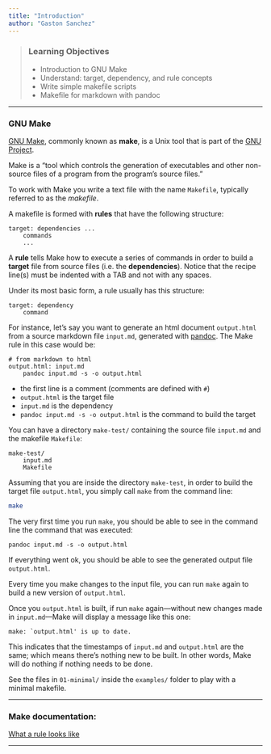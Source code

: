 ```yaml
---
title: "Introduction"
author: "Gaston Sanchez"
---
```


> ### Learning Objectives
>
> * Introduction to GNU Make
> * Understand: target, dependency, and rule concepts
> * Write simple makefile scripts
> * Makefile for markdown with pandoc

-----


### GNU Make

[GNU Make](https://www.gnu.org/software/make/), commonly known as __make__,
is a Unix tool that is part of the [GNU Project](https://www.gnu.org/software/).

Make is a "tool which controls the generation of executables and other 
non-source files of a program from the program's source files."

To work with Make you write a text file with the name `Makefile`, 
typically referred to as the _makefile_.

A makefile is formed with __rules__ that have the following structure:
```make
target: dependencies ...
	commands
	...
```

A __rule__ tells Make how to execute a series of commands in order to build
a __target__ file from source files (i.e. the __dependencies__).
Notice that the recipe line(s) must be indented with a TAB and not with any spaces.

Under its most basic form, a rule usually has this structure:
```make
target: dependency
	command
```

For instance, let's say you want to generate an html document `output.html`
from a source markdown file `input.md`, generated with [pandoc](http://pandoc.org/). 
The Make rule in this case would be:
```make
# from markdown to html
output.html: input.md
	pandoc input.md -s -o output.html
```

- the first line is a comment (comments are defined with `#`)
- `output.html` is the target file
- `input.md` is the dependency
- `pandoc input.md -s -o output.html` is the command to build the target

You can have a directory `make-test/` containing the source file `input.md` 
and the makefile `Makefile`:
```
make-test/
	input.md
	Makefile
```

Assuming that you are inside the directory `make-test`, in order to build 
the target file `output.html`, you simply call `make` from the command line:
```bash
make
```

The very first time you run `make`, you should be able to see in the command
line the command that was executed:
```
pandoc input.md -s -o output.html
```

If everything went ok, you should be able to see the generated output file
`output.html`.

Every time you make changes to the input file, you can run `make` again 
to build a new version of `output.html`.

Once you `output.html` is built, if run `make` again---without new changes
made in `input.md`---Make will display a message like this one:
```
make: `output.html' is up to date.
``` 

This indicates that the timestamps of `input.md` and `output.html` are
the same; which means there's nothing new to be built. In other words,
Make will do nothing if nothing needs to be done.

See the files in `01-minimal/` inside the `examples/` folder to 
play with a minimal makefile.

------

### Make documentation:

[What a rule looks like](https://www.gnu.org/software/make/manual/html_node/Rule-Introduction.html#Rule-Introduction)

-----
